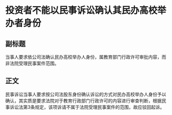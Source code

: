 # 投资者不能以民事诉讼确认其民办高校举办者身份
## 副标题
当事人要求依公司法确认民办高校举办人身份，属教育部门行政许可审批内容，而非法院受理民事案件范围。
## 正文
民事诉讼当事人要求按公司法股东身份确认诉讼的方式对民办高校举办人身份予以确认，其实质是要求法院对于教育行政部门行政许可的内容进行审查判断，根据民事诉讼法第3条规定，该项诉请不属于法院受理民事案件的范围，故应驳回起诉。